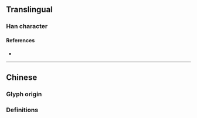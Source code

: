 {{also|鄉|鄕|郷}}
{{character info/new}}
==Translingual==
{{CJKV-forms|鄉|乡|郷|鄕}}

===Han character===
{{Han char|rn=52|rad=幺|as=00|sn=3|var=1|four=|canj=VVH}}

====References====
* {{Han ref|kx=0084.051|hdz=10051.050|uh=4E61|ud=20065}}

----

==Chinese==

===Glyph origin===
{{Han simp|鄉|f=郎|t=&nbsp;}}

===Definitions===
{{zh-see|鄉}}